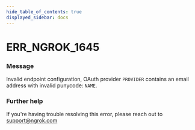 ```yaml
---
hide_table_of_contents: true
displayed_sidebar: docs
---
```



# ERR_NGROK_1645

### Message

Invalid endpoint configuration, OAuth provider `PROVIDER` contains an email address with invalid punycode: `NAME`.

### Further help

If you're having trouble resolving this error, please reach out to [support@ngrok.com](mailto:support@ngrok.com?subject=Help%20with%20ERR_NGROK_1645)

<ErrorDetails error="err_ngrok_1645" />
